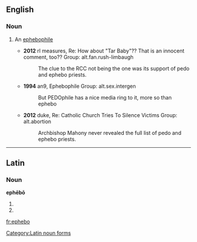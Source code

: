 ==English==

===Noun===
{{en-noun}}

# {{label|en|slang|countable}} An [[ephebophile]]
#* '''2012''' rl measures, Re: How about "Tar Baby"?? That is an innocent comment, too?? Group: alt.fan.rush-limbaugh
#*: The clue to the RCC not being the one was its support of pedo and ephebo priests.
#* '''1994''' an9, Ephebophile Group: alt.sex.intergen
#*: But PEDOphile has a nice media ring to it, more so than ephebo
#* '''2012''' duke, Re: Catholic Church Tries To Silence Victims Group: alt.abortion
#*: Archbishop Mahony never revealed the full list of pedo and ephebo priests.

----

==Latin==

===Noun===
'''ephēbō''' {{g|m}}

# {{inflection of|ephēbus||dat|s|lang=la}}
# {{inflection of|ephēbus||abl|s|lang=la}}

[[Category:Latin noun forms]]

[[fr:ephebo]]